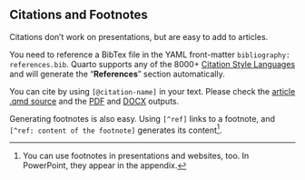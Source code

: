 ## Citations and Footnotes

Citations don't work on presentations, but are easy to add to articles. 

You need to reference a BibTex file in the YAML front-matter `bibliography: references.bib`. Quarto supports any of the 8000+ [Citation Style Languages](https://citationstyles.org/) and will generate the "**References**" section automatically.

You can cite by using `[@citation-name]` in your text. Please check the [article .qmd source](https://raw.githubusercontent.com/lucas-a-meyer/using-quarto/main/article.qmd)
and the [PDF](https://www.meyerperin.com/using-quarto/article.pdf) and [DOCX](https://www.meyerperin.com/using-quarto/article.docx) outputs.

Generating footnotes is also easy. Using `[^ref]` links to a footnote, and `[^ref: content of the footnote]` generates its content[^f1].

[^f1]: You can use footnotes in presentations and websites, too. In PowerPoint, they appear in the appendix.
